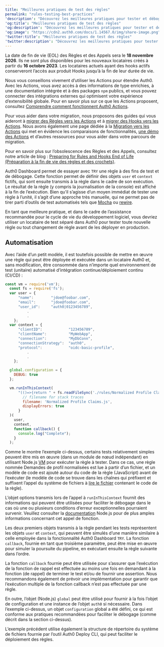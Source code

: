 ```yaml
---
title: "Meilleures pratiques de test des règles"
permalink: "rules-testing-best-practices"
'description': "Découvrez les meilleures pratiques pour tester et déboguer votre environnement Auth0."
'og:title': "Meilleures pratiques de test des règles"
'og:description': "Découvrez les meilleures pratiques pour tester et déboguer votre environnement Auth0."
'og:image': "https://cdn2.auth0.com/docs/1.14567.0/img/share-image.png"
'twitter:title': "Meilleures pratiques de test des règles"
'twitter:description': "Découvrez les meilleures pratiques pour tester et déboguer votre environnement Auth0."
---
```


<Warning>

La date de fin de vie (EOL) des Règles et des Appels sera le **18 novembre 2026**. Ils ne sont plus disponibles pour les nouveaux locataires créés à partir du **16 octobre 2023**. Les locataires actuels ayant des hooks actifs conserveront l’accès aux produit Hooks jusqu’à la fin de leur durée de vie.

Nous vous conseillons vivement d’utiliser les Actions pour étendre Auth0. Avec les Actions, vous avez accès à des informations de type enrichies, à une documentation intégrée et à des packages `npm` publics, et vous pouvez connecter des intégrations externes qui optimisent votre expérience d’extensibilité globale. Pour en savoir plus sur ce que les Actions proposent, consultez [Comprendre comment fonctionnent Auth0 Actions](/docs/fr-ca/customize/actions/actions-overview).

Pour vous aider dans votre migration, nous proposons des guides qui vous aideront à [migrer des Règles vers les Actions](/docs/fr-ca/customize/actions/migrate/migrate-from-rules-to-actions) et à [migrer des Hooks vers les Actions](/docs/fr-ca/customize/actions/migrate/migrate-from-hooks-to-actions). Nous avons également une page dédiée à la [Migration vers les Actions](https://auth0.com/extensibility/movetoactions) qui met en évidence les comparaisons de fonctionnalités, [une démo des Actions](https://www.youtube.com/watch?v=UesFSY1klrI)  et d’autres ressources pour vous aider dans votre parcours de migration.

Pour en savoir plus sur l’obsolescence des Règles et des Appels, consultez notre article de blog : [Preparing for Rules and Hooks End of Life (Préparation à la fin de vie des règles et des crochets)](https://auth0.com/blog/preparing-for-rules-and-hooks-end-of-life/).

</Warning>

<Tooltip href="/docs/fr-ca/glossary?term=auth0-dashboard" tip="Auth0 Dashboard
Principal produit d’Auth0 pour configurer vos services." cta="Voir le glossaire">Auth0 Dashboard</Tooltip> permet de essayer avec `TRY` une règle à des fins de test et de débogage. Cette fonction permet de définir des objets `user` et `context` fictifs, qui sont ensuite transmis à la règle dans le cadre de son exécution. Le résultat de la règle (y compris la journalisation de la console) est affiché à la fin de l’exécution. Bien qu’il s’agisse d’un moyen immédiat de tester une règle à l’unité, il s’agit d’une approche très manuelle, qui ne permet pas de tirer parti d’outils de test automatisés tels que [Mocha](https://mochajs.org/) ou [rewire](https://www.npmjs.com/package/rewire).

En tant que meilleure pratique, et dans le cadre de l’assistance recommandée pour le cycle de vie du développement logiciel, vous devriez utiliser un locataire de test séparé dans Auth0 pour tester toute nouvelle règle ou tout changement de règle avant de les déployer en production.

## Automatisation

Avec l’aide d’un petit modèle, il est toutefois possible de mettre en œuvre une règle qui peut être déployée et exécutée dans un locataire Auth0 et, sans modification, être consommée dans n’importe quel environnement de test (unitaire) automatisé d’intégration continue/déploiement continu (CI/CD) :

```javascript lines expandable
const vm = require('vm');
  const fs = require('fs');
  var user = {
      "name":        "jdoe@foobar.com",
      "email":       "jdoe@foobar.com",
      "user_id":     "auth0|0123456789",
          .
          .
    };
  var context = {
      "clientID":            "123456789",
      "clientName":          "MyWebApp",
      "connection":          "MyDbConn",
      "connectionStrategy":  "auth0",
      "protocol":            "oidc-basic-profile",
          .
          .
    };

  global.configuration = {
    DEBUG: true
  };

  vm.runInThisContext(
      "(()=>{return " + fs.readFileSync('./rules/Normalized Profile Claims.js') + " })();", {
        // filename for stack traces
        filename: 'Normalized Profile Claims.js',
        displayErrors: true
      }
  )(
    user,
    context,
    function callback() {
      console.log("Complete");
    }
  );
```

Comme le montre l’exemple ci-dessus, certains tests relativement simples peuvent être mis en œuvre (dans un module de nœud indépendant) en utilisant Node.js [VM](https://www.w3schools.com/nodejs/ref_vm.asp) pour exécuter la règle à tester. Dans ce cas, une règle nommée Demandes de profil normalisées est lue à partir d’un fichier, et un modèle de code est ajouté autour du code de la règle (JavaScript) avant de l’exécuter (le modèle de code se trouve dans les chaînes qui préfixent et suffixent l’appel du système de fichiers à [lire le fichier](https://nodejs.org/api/fs.html#fs_fs_readfilesync_path_options) contenant le code de la règle).

L’objet options transmis lors de l’appel à `runInThisContext` fournit des informations qui peuvent être utilisées pour faciliter le débogage dans le cas où une ou plusieurs conditions d’erreur exceptionnelles pourraient survenir. Veuillez consulter la [documentation](https://node.readthedocs.io/en/stable/api/vm/) Node.js pour de plus amples informations concernant cet appel de fonction.

Les deux premiers objets transmis à la règle pendant les tests représentent les objets `user` et `context`, qui peuvent être simulés d’une manière similaire à celle employée dans la fonctionnalité Auth0 Dashboard `TRY`. La fonction `callback`, fournie en tant que troisième paramètre, peut être mise en œuvre pour simuler la poursuite du pipeline, en exécutant ensuite la règle suivante dans l’ordre.

La fonction `callback` fournie peut être utilisée pour s’assurer que l’exécution de la fonction de rappel est effectuée au moins une fois en demandant à la fonction (de rappel) de terminer le test et/ou de fournir une assertion. Nous recommandons également de prévoir une implémentation pour garantir que l’exécution multiple de la fonction callback n’est pas effectuée par une règle.

En outre, l’objet (Node.js) `global` peut être utilisé pour fournir à la fois l’objet de configuration et une instance de l’objet `auth0` si nécessaire. Dans l’exemple ci-dessus, un objet `configuration` global a été défini, ce qui est conforme aux pratiques recommandées pour faciliter le débogage (comme décrit dans la section ci-dessus).

L’exemple précédent utilise également la structure de répertoire du système de fichiers fournie par l’outil Auth0 Deploy CLI, qui peut faciliter le déploiement des règles.